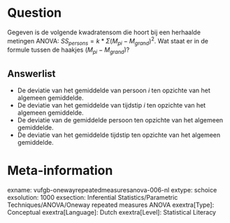 Question
========
Gegeven is de volgende kwadratensom die hoort bij een herhaalde metingen ANOVA: $SS_{persons} = k * Σ(M_{pi} - M_{grand})^2$. Wat staat er in de formule tussen de haakjes $(M_{pi} - M_{grand})$? 

Answerlist
----------
* De deviatie van het gemiddelde van persoon *i* ten opzichte van het algemeen gemiddelde. 
* De deviatie van het gemiddelde van tijdstip *i* ten opzichte van het algemeen gemiddelde.
* De deviatie van de gemiddelde persoon ten opzichte van het algemeen gemiddelde. 
* De deviatie van het gemiddelde tijdstip ten opzichte van het algemeen gemiddelde.

Meta-information
================
exname: vufgb-onewayrepeatedmeasuresanova-006-nl
extype: schoice
exsolution: 1000
exsection: Inferential Statistics/Parametric Techniques/ANOVA/Oneway repeated measures ANOVA
exextra[Type]: Conceptual
exextra[Language]: Dutch
exextra[Level]: Statistical Literacy